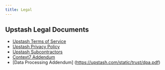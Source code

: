 ```yaml
---
title: Legal
---
```


## Upstash Legal Documents

- [Upstash Terms of Service](https://upstash.com/trust/terms.pdf)
- [Upstash Privacy Policy](https://upstash.com/trust/privacy.pdf)
- [Upstash Subcontractors](https://upstash.com/trust/subprocessors.pdf)
- [Context7 Addendum](https://upstash.com/trust/context7addendum.pdf)
- [Data Processing Addendum] (https://upstash.com/static/trust/dpa.pdf)